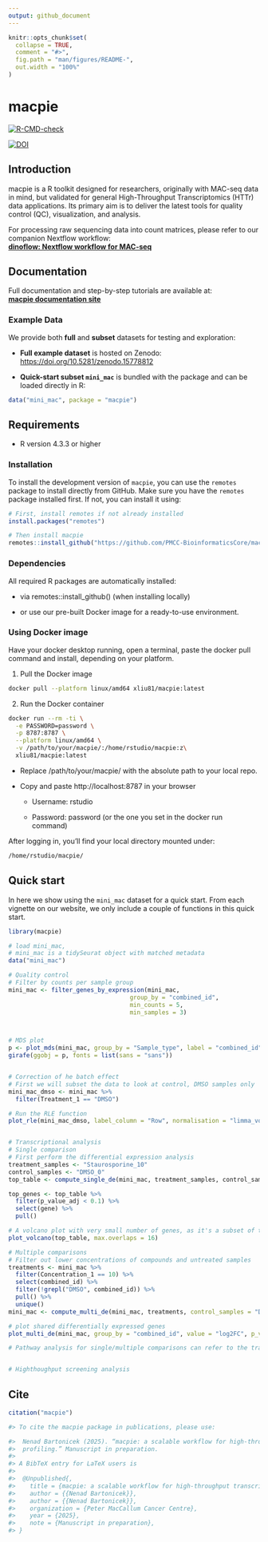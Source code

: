 ```yaml
---
output: github_document
---
```


<!-- README.md is generated from README.Rmd. Please edit that file -->

```r
knitr::opts_chunk$set(
  collapse = TRUE,
  comment = "#>",
  fig.path = "man/figures/README-",
  out.width = "100%"
)
```

# macpie


<!-- badges: start -->
[![R-CMD-check](https://github.com/PMCC-BioinformaticsCore/macpie/actions/workflows/r-cmd-check.yaml/badge.svg)](https://github.com/PMCC-BioinformaticsCore/macpie/actions/workflows/r-cmd-check.yaml)

[![DOI](https://zenodo.org/badge/DOI/10.5281/zenodo.15778812.svg)](https://doi.org/10.5281/zenodo.15778812)



<!-- badges: end -->

## Introduction 

macpie is a R toolkit designed for researchers, originally with MAC-seq data in mind, but validated for general High-Throughput Transcriptomics (HTTr) data applications. Its primary aim is to deliver the latest tools for quality control (QC), visualization, and analysis. 

For processing raw sequencing data into count matrices, please refer to our companion Nextflow workflow:  
[**dinoflow: Nextflow workflow for MAC-seq**](https://github.com/PMCC-BioinformaticsCore/dinoflow)


## Documentation

Full documentation and step-by-step tutorials are available at:  
[**macpie documentation site**](https://pmcc-bioinformaticscore.github.io/macpie/articles/macpie.html)




### Example Data

We provide both **full** and **subset** datasets for testing and exploration:

- **Full example dataset** is hosted on Zenodo:  
  [https://doi.org/10.5281/zenodo.15778812](https://doi.org/10.5281/zenodo.15778812)

- **Quick-start subset `mini_mac`** is bundled with the package and can be loaded directly in R:

```r
data("mini_mac", package = "macpie")
```

## Requirements

- R version 4.3.3 or higher


### Installation 

To install the development version of `macpie`, you can use the `remotes` package to install directly from GitHub. Make sure you have the `remotes` package installed first. If not, you can install it using:

``` r
# First, install remotes if not already installed
install.packages("remotes")

# Then install macpie
remotes::install_github("https://github.com/PMCC-BioinformaticsCore/macpie")
```

### Dependencies

All required R packages are automatically installed:

- via remotes::install_github() (when installing locally)

- or use our pre-built Docker image for a ready-to-use environment.


### Using Docker image

Have your docker desktop running, open a terminal, paste the docker pull command and install, depending on your platform.

1. Pull the Docker image

``` bash
docker pull --platform linux/amd64 xliu81/macpie:latest

```

2. Run the Docker container
``` bash
docker run --rm -ti \
  -e PASSWORD=password \
  -p 8787:8787 \
  --platform linux/amd64 \
  -v /path/to/your/macpie/:/home/rstudio/macpie:z\
  xliu81/macpie:latest
```

- Replace /path/to/your/macpie/ with the absolute path to your local repo.

- Copy and paste http://localhost:8787 in your browser

  - Username: rstudio
  
  - Password: password (or the one you set in the docker run command)


After logging in, you'll find your local directory mounted under:

``` bash
/home/rstudio/macpie/
```



## Quick start

In here we show using the `mini_mac` dataset for a quick start. From each vignette on our website, we only include a couple of functions in this quick start. 


``` r
library(macpie)

# load mini_mac, 
# mini_mac is a tidySeurat object with matched metadata
data("mini_mac")

# Quality control
# Filter by counts per sample group
mini_mac <- filter_genes_by_expression(mini_mac,
                                  group_by = "combined_id",
                                  min_counts = 5,
                                  min_samples = 3)



# MDS plot
p <- plot_mds(mini_mac, group_by = "Sample_type", label = "combined_id", n_labels = 30)
girafe(ggobj = p, fonts = list(sans = "sans"))


# Correction of he batch effect
# First we will subset the data to look at control, DMSO samples only
mini_mac_dmso <- mini_mac %>%
  filter(Treatment_1 == "DMSO")

# Run the RLE function
plot_rle(mini_mac_dmso, label_column = "Row", normalisation = "limma_voom")


# Transcriptional analysis
# Single comparison
# First perform the differential expression analysis
treatment_samples <- "Staurosporine_10"
control_samples <- "DMSO_0"
top_table <- compute_single_de(mini_mac, treatment_samples, control_samples, method = "limma_voom")

top_genes <- top_table %>%
  filter(p_value_adj < 0.1) %>%
  select(gene) %>%
  pull()

# A volcano plot with very small number of genes, as it's a subset of the full dataset 
plot_volcano(top_table, max.overlaps = 16)

# Multiple comparisons
# Filter out lower concentrations of compounds and untreated samples
treatments <- mini_mac %>%
  filter(Concentration_1 == 10) %>%
  select(combined_id) %>%
  filter(!grepl("DMSO", combined_id)) %>%
  pull() %>%
  unique()
mini_mac <- compute_multi_de(mini_mac, treatments, control_samples = "DMSO_0", method = "limma_voom", num_cores = 1)

# plot shared differentially expressed genes
plot_multi_de(mini_mac, group_by = "combined_id", value = "log2FC", p_value_cutoff = 0.01, direction="up", n_genes = 5, control = "DMSO_0", by="fc")

# Pathway analysis for single/multiple comparisons can refer to the transcriptional_analysis vignette


# Highthoughput screening analysis


```

## Cite

```r
citation("macpie")
```

```r 
#> To cite the macpie package in publications, please use:

#>  Nenad Bartonicek (2025). “macpie: a scalable workflow for high-throughput transcriptomic
#>  profiling.” Manuscript in preparation.
#> 
#> A BibTeX entry for LaTeX users is
#>
#>  @Unpublished{,
#>    title = {macpie: a scalable workflow for high-throughput transcriptomic profiling},
#>    author = {{Nenad Bartonicek}},
#>    author = {{Nenad Bartonicek}},
#>    organization = {Peter MacCallum Cancer Centre},
#>    year = {2025},
#>    note = {Manuscript in preparation},
#> }
```





